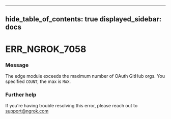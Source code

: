 

---
hide_table_of_contents: true
displayed_sidebar: docs
---


# ERR_NGROK_7058

### Message
The edge module exceeds the maximum number of OAuth GitHub orgs. You specified `COUNT`, the max is `MAX`.

<ErrorDetails error="err_ngrok_7058" />



### Further help
If you're having trouble resolving this error, please reach out to [support@ngrok.com](mailto:support@ngrok.com?subject=Help%20with%20ERR_NGROK_7058)

